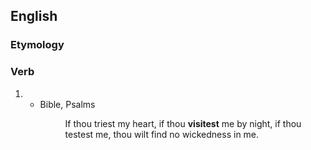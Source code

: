 ==English==

===Etymology===
{{suffix|visit|est|lang=en}}

===Verb===
{{head|en|verb form}}

# {{en-archaic second-person singular of|visit}}
#* Bible, Psalms
#*: If thou triest my heart, if thou '''visitest''' me by night, if thou testest me, thou wilt find no wickedness in me.